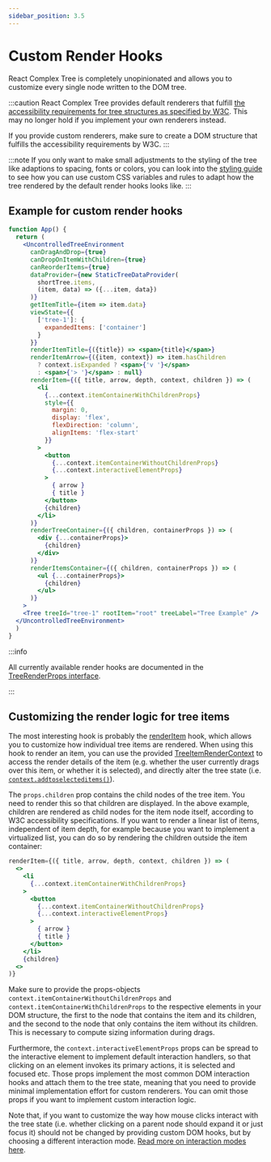 ```yaml
---
sidebar_position: 3.5
---
```


# Custom Render Hooks

React Complex Tree is completely unopinionated and allows you to customize every single node written to the DOM
tree.

:::caution
React Complex Tree provides default renderers that fulfill
[the accessibility requirements for tree structures as specified by W3C](https://www.w3.org/TR/wai-aria-practices-1.1/examples/treeview/treeview-2/treeview-2a.html).
This may no longer hold if you implement your own renderers instead.

If you provide custom renderers, make sure to create a DOM structure that fulfills the
accessibility requirements by W3C.
:::

:::note
If you only want to make small adjustments to the styling of the tree like adaptions to spacing, fonts or colors,
you can look into the [styling guide](styling) to see how you can use custom CSS variables and rules to adapt how
the tree rendered by the default render hooks looks like.
:::

## Example for custom render hooks

```jsx live
function App() {
  return (
    <UncontrolledTreeEnvironment
      canDragAndDrop={true}
      canDropOnItemWithChildren={true}
      canReorderItems={true}
      dataProvider={new StaticTreeDataProvider(
        shortTree.items,
        (item, data) => ({...item, data})
      )}
      getItemTitle={item => item.data}
      viewState={{
        ['tree-1']: {
          expandedItems: ['container']
        }
      }}
      renderItemTitle={({title}) => <span>{title}</span>}
      renderItemArrow={({item, context}) => item.hasChildren
        ? context.isExpanded ? <span>{'v '}</span>
        : <span>{'> '}</span> : null}
      renderItem={({ title, arrow, depth, context, children }) => (
        <li
          {...context.itemContainerWithChildrenProps}
          style={{
            margin: 0,
            display: 'flex',
            flexDirection: 'column',
            alignItems: 'flex-start'
          }}
        >
          <button
            {...context.itemContainerWithoutChildrenProps}
            {...context.interactiveElementProps}
          >
            { arrow }
            { title }
          </button>
          {children}
        </li>
      )}
      renderTreeContainer={({ children, containerProps }) => (
        <div {...containerProps}>
          {children}
        </div>
      )}
      renderItemsContainer={({ children, containerProps }) => (
        <ul {...containerProps}>
          {children}
        </ul>
      )}
    >
    <Tree treeId="tree-1" rootItem="root" treeLabel="Tree Example" />
  </UncontrolledTreeEnvironment>
  )
}
```

:::info

All currently available render hooks are documented in the
[TreeRenderProps interface](/docs/api/interfaces/treerenderprops).

:::

## Customizing the render logic for tree items

The most interesting hook is probably the [renderItem](/docs/api/interfaces/treerenderprops#renderitem) hook,
which allows you to customize how individual tree items are rendered.
When using this hook to render an item, you can use the provided
[TreeItemRenderContext](/docs/api/interfaces/treeitemrendercontext) to access the render details of the item
(e.g. whether the user currently drags over this item, or whether it is selected), and directly alter the
tree state (i.e. [`context.addtoselecteditems()`](/docs/api/interfaces/treeitemrendercontext#addtoselecteditems)).

The `props.children` prop contains the child nodes of the tree item. You need to render this so that children
are displayed. In the above example, children are rendered as child nodes for the item node itself, according
to W3C accessibility specifications. If you want to render a linear list of items, independent of item depth,
for example because you want to implement a virtualized list, you can do so by rendering the children outside the
item container:

```jsx
renderItem={({ title, arrow, depth, context, children }) => (
  <>
    <li
      {...context.itemContainerWithChildrenProps}
    >
      <button
        {...context.itemContainerWithoutChildrenProps}
        {...context.interactiveElementProps}
      >
        { arrow }
        { title }
      </button>
    </li>
    {children}
  <>
)}
```

Make sure to provide the props-objects `context.itemContainerWithoutChildrenProps` and
`context.itemContainerWithChildrenProps` to the respective elements in your DOM structure, the first to the node
that contains the item and its children, and the second to the node that only contains the item without
its children. This is necessary to compute sizing information during drags.

Furthermore, the `context.interactiveElementProps` props can be spread to the interactive element to
implement default interaction handlers, so that clicking on an element invokes its primary actions,
it is selected and focused etc. Those props implement the most common DOM interaction hooks and attach them
to the tree state, meaning that you need to provide minimal implementation effort for custom renderers. You
can omit those props if you want to implement custom interaction logic.

Note that, if you want to customize the way how mouse clicks interact with the tree state (i.e. whether
clicking on a parent node should expand it or just focus it) should not be changed by providing custom
DOM hooks, but by choosing a different interaction mode.
[Read more on interaction modes here](/docs/guides/interaction-modes).